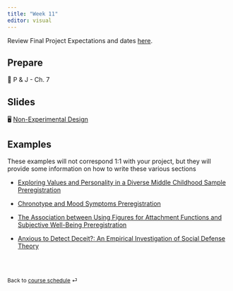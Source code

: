 ```yaml
---
title: "Week 11"
editor: visual
---
```


::: callout-important
Review Final Project Expectations and dates [here](https://dharaden.github.io/psyc641-s25/project/final-proj-desc.html).
:::

## Prepare

📖 P & J - Ch. 7

## Slides

🖥️ [Non-Experimental Design](/slides/lec-11.html)

## Examples

These examples will not correspond 1:1 with your project, but they will provide some information on how to write these various sections

-   [Exploring Values and Personality in a Diverse Middle Childhood Sample Preregistration](https://osf.io/cu9ry)

-   [Chronotype and Mood Symptoms Preregistration](https://osf.io/zka2b)

-   [The Association between Using Figures for Attachment Functions and Subjective Well-Being Preregistration](https://osf.io/ydm9t)

-   [Anxious to Detect Deceit?: An Empirical Investigation of Social Defense Theory](https://osf.io/cf5tp)

<br><br>

::: {style="font-size: 0.875em;"}
Back to [course schedule](/ "Course schedule") ⏎
:::
